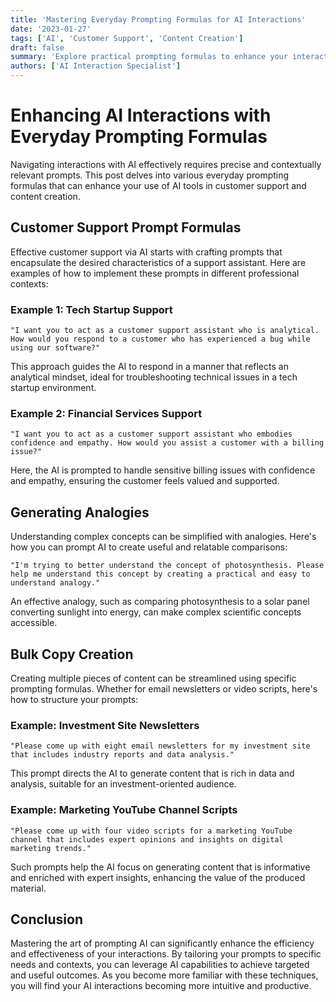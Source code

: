 ```yaml
---
title: 'Mastering Everyday Prompting Formulas for AI Interactions'
date: '2023-01-27'
tags: ['AI', 'Customer Support', 'Content Creation']
draft: false
summary: 'Explore practical prompting formulas to enhance your interactions with AI in customer support and content creation, complete with real-world examples.'
authors: ['AI Interaction Specialist']
---
```


# Enhancing AI Interactions with Everyday Prompting Formulas

Navigating interactions with AI effectively requires precise and contextually relevant prompts. This post delves into various everyday prompting formulas that can enhance your use of AI tools in customer support and content creation.

## Customer Support Prompt Formulas

Effective customer support via AI starts with crafting prompts that encapsulate the desired characteristics of a support assistant. Here are examples of how to implement these prompts in different professional contexts:

### Example 1: Tech Startup Support

```plaintext
"I want you to act as a customer support assistant who is analytical. How would you respond to a customer who has experienced a bug while using our software?"
```

This approach guides the AI to respond in a manner that reflects an analytical mindset, ideal for troubleshooting technical issues in a tech startup environment.

### Example 2: Financial Services Support

```plaintext
"I want you to act as a customer support assistant who embodies confidence and empathy. How would you assist a customer with a billing issue?"
```

Here, the AI is prompted to handle sensitive billing issues with confidence and empathy, ensuring the customer feels valued and supported.

## Generating Analogies

Understanding complex concepts can be simplified with analogies. Here's how you can prompt AI to create useful and relatable comparisons:

```plaintext
"I'm trying to better understand the concept of photosynthesis. Please help me understand this concept by creating a practical and easy to understand analogy."
```

An effective analogy, such as comparing photosynthesis to a solar panel converting sunlight into energy, can make complex scientific concepts accessible.

## Bulk Copy Creation

Creating multiple pieces of content can be streamlined using specific prompting formulas. Whether for email newsletters or video scripts, here's how to structure your prompts:

### Example: Investment Site Newsletters

```plaintext
"Please come up with eight email newsletters for my investment site that includes industry reports and data analysis."
```

This prompt directs the AI to generate content that is rich in data and analysis, suitable for an investment-oriented audience.

### Example: Marketing YouTube Channel Scripts

```plaintext
"Please come up with four video scripts for a marketing YouTube channel that includes expert opinions and insights on digital marketing trends."
```

Such prompts help the AI focus on generating content that is informative and enriched with expert insights, enhancing the value of the produced material.

## Conclusion

Mastering the art of prompting AI can significantly enhance the efficiency and effectiveness of your interactions. By tailoring your prompts to specific needs and contexts, you can leverage AI capabilities to achieve targeted and useful outcomes. As you become more familiar with these techniques, you will find your AI interactions becoming more intuitive and productive.

